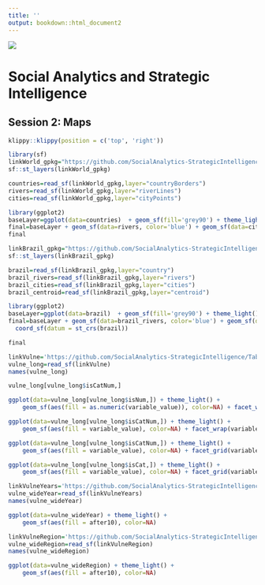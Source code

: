 ```yaml
---
title: ''
output: bookdown::html_document2
---
```


<img src="https://i.imgur.com/6U6q5jQ.png"/>


<h1>Social Analytics and Strategic Intelligence</h1>

<h2>Session 2: Maps</h2>



```r
klippy::klippy(position = c('top', 'right'))
```


```r
library(sf)
linkWorld_gpkg="https://github.com/SocialAnalytics-StrategicIntelligence/TablesAndMaps/raw/main/maps/worldMap.gpkg"
sf::st_layers(linkWorld_gpkg)
```

```r
countries=read_sf(linkWorld_gpkg,layer="countryBorders")
rivers=read_sf(linkWorld_gpkg,layer="riverLines")
cities=read_sf(linkWorld_gpkg,layer="cityPoints")
```

```r
library(ggplot2)
baseLayer=ggplot(data=countries)  + geom_sf(fill='grey90') + theme_light()
final=baseLayer + geom_sf(data=rivers, color='blue') + geom_sf(data=cities, color='red') 
final

```

```r
linkBrazil_gpkg="https://github.com/SocialAnalytics-StrategicIntelligence/TablesAndMaps/raw/main/maps/brazilMaps_5641.gpkg"
sf::st_layers(linkBrazil_gpkg)

```
```r
brazil=read_sf(linkBrazil_gpkg,layer="country")
brazil_rivers=read_sf(linkBrazil_gpkg,layer="rivers")
brazil_cities=read_sf(linkBrazil_gpkg,layer="cities")
brazil_centroid=read_sf(linkBrazil_gpkg,layer="centroid")
```


```r
library(ggplot2)
baseLayer=ggplot(data=brazil)  + geom_sf(fill='grey90') + theme_light() 
final=baseLayer + geom_sf(data=brazil_rivers, color='blue') + geom_sf(data=brazil_cities, color='orange') + geom_sf(data=brazil_centroid, color='red',size=5) +
  coord_sf(datum = st_crs(brazil))

final

```



```r
linkVulne='https://github.com/SocialAnalytics-StrategicIntelligence/TablesAndMaps/raw/main/maps/theMapAndData_long.geojson'
vulne_long=read_sf(linkVulne)
names(vulne_long)
```


```r
vulne_long[vulne_long$isCatNum,]
```

```r
ggplot(data=vulne_long[vulne_long$isNum,]) + theme_light() +
    geom_sf(aes(fill = as.numeric(variable_value)), color=NA) + facet_wrap(~Year)
```

```r
ggplot(data=vulne_long[vulne_long$isCatNum,]) + theme_light() +
    geom_sf(aes(fill = variable_value), color=NA) + facet_wrap(variable~Year)
```

```r
ggplot(data=vulne_long[vulne_long$isCatNum,]) + theme_light() +
    geom_sf(aes(fill = variable_value), color=NA) + facet_grid(variable~Year)
```

```r
ggplot(data=vulne_long[vulne_long$isCat,]) + theme_light() +
    geom_sf(aes(fill = variable_value), color=NA) + facet_grid(variable~Year)
```

```r
linkVulneYears='https://github.com/SocialAnalytics-StrategicIntelligence/TablesAndMaps/raw/main/maps/theMapAndData_after10.geojson'
vulne_wideYear=read_sf(linkVulneYears)
names(vulne_wideYear)
```
```r
ggplot(data=vulne_wideYear) + theme_light() +
    geom_sf(aes(fill = after10), color=NA)
```



```r
linkVulneRegion='https://github.com/SocialAnalytics-StrategicIntelligence/TablesAndMaps/raw/main/maps/theMapAndData_region_after10.geojson'
vulne_wideRegion=read_sf(linkVulneRegion)
names(vulne_wideRegion)
```
```r
ggplot(data=vulne_wideRegion) + theme_light() +
    geom_sf(aes(fill = after10), color=NA)
```

